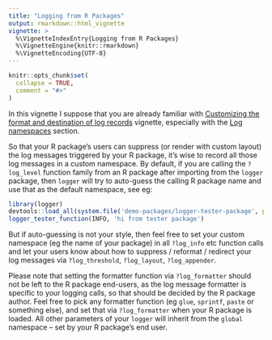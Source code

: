 ```yaml
---
title: "Logging from R Packages"
output: rmarkdown::html_vignette
vignette: >
  %\VignetteIndexEntry{Logging from R Packages}
  %\VignetteEngine{knitr::rmarkdown}
  %\VignetteEncoding{UTF-8}
---
```


```r
knitr::opts_chunk$set(
  collapse = TRUE,
  comment = "#>"
)
```

In this vignette I suppose that you are already familiar with [Customizing the format and destination of log records](https://daroczig.github.io/logger/articles/customize_logger.html) vignette, especially with the [Log namespaces](https://daroczig.github.io/logger/articles/customize_logger.html#log-namespaces) section.

So that your R package's users can suppress (or render with custom layout) the log messages triggered by your R package, it's wise to record all those log messages in a custom namespace. By default, if you are calling the `?log_level` function family from an R package after importing from the `logger` package, then `logger` will try to auto-guess the calling R package name and use that as the default namespace, see eg:

```r
library(logger)
devtools::load_all(system.file('demo-packages/logger-tester-package', package = 'logger'))
logger_tester_function(INFO, 'hi from tester package')
```

But if auto-guessing is not your style, then feel free to set your custom namespace (eg the name of your package) in all `?log_info` etc function calls and let your users know about how to suppress / reformat / redirect your log messages via `?log_threshold`, `?log_layout`, `?log_appender`.

Please note that setting the formatter function via `?log_formatter` should not be left to the R package end-users, as the log message formatter is specific to your logging calls, so that should be decided by the R package author. Feel free to pick any formatter function (eg `glue`, `sprintf`, `paste` or something else), and set that via `?log_formatter` when your R package is loaded. All other parameters of your `logger` will inherit from the `global` namespace -- set by your R package's end user.
